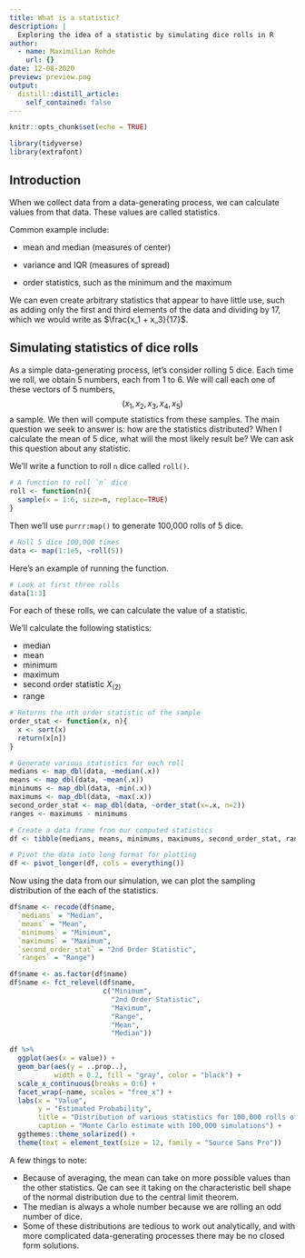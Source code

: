 ```yaml
---
title: What is a statistic?
description: |
  Exploring the idea of a statistic by simulating dice rolls in R
author:
  - name: Maximilian Rohde
    url: {}
date: 12-08-2020
preview: preview.png
output:
  distill::distill_article:
    self_contained: false
---
```



```r
knitr::opts_chunk$set(echo = TRUE)
```

```r
library(tidyverse)
library(extrafont)
```

## Introduction

When we collect data from a data-generating process, we can calculate values from that data. These values are called statistics.

Common example include:

- <p> mean and median (measures of center) </p>
- <p> variance and IQR (measures of spread) </p>
- <p> order statistics, such as the minimum and the maximum </p>

We can even create arbitrary statistics that appear to have little use, such as adding only the first and third elements of the data and dividing by 17, which we would write as $\frac{x_1 + x_3}{17}$. 

## Simulating statistics of dice rolls

As a simple data-generating process, let's consider rolling 5 dice. Each time we roll, we obtain 5 numbers, each from 1 to 6. We will call each one of these vectors of 5 numbers,
$$
(x_1, x_2, x_3, x_4, x_5)
$$
a sample. We then will compute statistics from these samples. The main question we seek to answer is: how are the statistics distributed? When I calculate the mean of 5 dice, what will the most likely result be? We can ask this question about any statistic.

We'll write a function to roll `n` dice called `roll()`.

```r
# A function to roll `n` dice
roll <- function(n){
  sample(x = 1:6, size=n, replace=TRUE)
}
```

Then we'll use `purrr:map()` to generate 100,000 rolls of 5 dice.

```r
# Roll 5 dice 100,000 times
data <- map(1:1e5, ~roll(5))
```

Here's an example of running the function.

```r
# Look at first three rolls
data[1:3]
```

For each of these rolls, we can calculate the value of a statistic.

We'll calculate the following statistics:

- median
- mean
- minimum
- maximum
- second order statistic $X_{(2)}$
- range

```r
# Returns the nth order statistic of the sample
order_stat <- function(x, n){
  x <- sort(x)
  return(x[n])
}

# Generate various statistics for each roll
medians <- map_dbl(data, ~median(.x))
means <- map_dbl(data, ~mean(.x))
minimums <- map_dbl(data, ~min(.x))
maximums <- map_dbl(data, ~max(.x))
second_order_stat <- map_dbl(data, ~order_stat(x=.x, n=2))
ranges <- maximums - minimums
```

```r
# Create a data frame from our computed statistics
df <- tibble(medians, means, minimums, maximums, second_order_stat, ranges)

# Pivot the data into long format for plotting
df <- pivot_longer(df, cols = everything())
```

Now using the data from our simulation, we can plot the sampling distribution of the each of the statistics.

```r
df$name <- recode(df$name,
  `medians` = "Median",
  `means` = "Mean",
  `minimums` = "Minimum",
  `maximums` = "Maximum",
  `second_order_stat` = "2nd Order Statistic",
  `ranges` = "Range")

df$name <- as.factor(df$name)
df$name <- fct_relevel(df$name,
                       c("Minimum",
                         "2nd Order Statistic",
                         "Maximum",
                         "Range",
                         "Mean",
                         "Median"))

df %>%
  ggplot(aes(x = value)) +
  geom_bar(aes(y = ..prop..),
           width = 0.2, fill = "gray", color = "black") +
  scale_x_continuous(breaks = 0:6) +
  facet_wrap(~name, scales = "free_x") +
  labs(x = "Value",
       y = "Estimated Probability",
       title = "Distribution of various statistics for 100,000 rolls of 5 dice",
       caption = "Monte Carlo estimate with 100,000 simulations") +
  ggthemes::theme_solarized() +
  theme(text = element_text(size = 12, family = "Source Sans Pro"))
```

A few things to note:

- Because of averaging, the mean can take on more possible values than the other statistics. Qe can see it taking on the characteristic bell shape of the normal distribution due to the central limit theorem.
- The median is always a whole number because we are rolling an odd number of dice.
- Some of these distributions are tedious to work out analytically, and with more complicated data-generating processes there may be no closed form solutions.